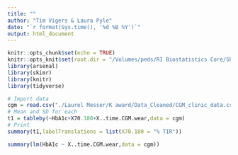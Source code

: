 ```yaml
---
title: ""
author: "Tim Vigers & Laura Pyle"
date: "`r format(Sys.time(), '%d %B %Y')`"
output: html_document
---
```


```r
knitr::opts_chunk$set(echo = TRUE)
knitr::opts_knit$set(root.dir = "/Volumes/peds/RI Biostatistics Core/Shared/Shared Projects/Laura/BDC/Projects")
library(arsenal)
library(skimr)
library(knitr)
library(tidyverse)
```

```r
# Import data
cgm = read.csv("./Laurel Messer/K award/Data_Cleaned/CGM_clinic_data.csv")
# Mean and SD for each
t1 = tableby(~HbA1c+X70.180+X..time.CGM.wear,data = cgm)
# Print
summary(t1,labelTranslations = list(X70.180 = "% TIR"))
```

```r
summary(lm(HbA1c ~ X..time.CGM.wear,data = cgm))
```